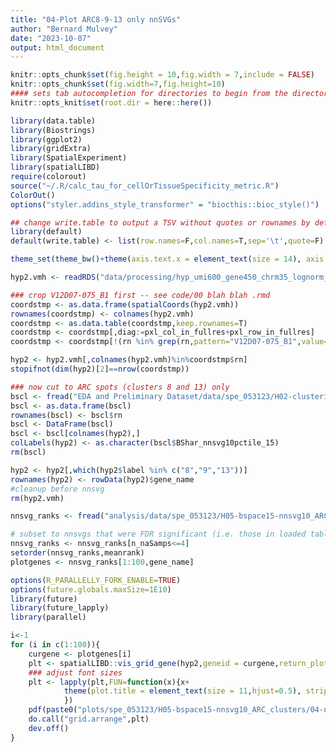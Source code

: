 ```yaml
---
title: "04-Plot ARC8-9-13 only nnSVGs"
author: "Bernard Mulvey"
date: "2023-10-07"
output: html_document
---
```


```r
knitr::opts_chunk$set(fig.height = 10,fig.width = 7,include = FALSE)
knitr::opts_chunk$set(fig.width=7,fig.height=10)
#### sets tab autocompletion for directories to begin from the directory containing the .Rproj session, instead of the script's directory if different
knitr::opts_knit$set(root.dir = here::here())

library(data.table)
library(Biostrings)
library(ggplot2)
library(gridExtra)
library(SpatialExperiment)
library(spatialLIBD)
require(colorout)
source("~/.R/calc_tau_for_cellOrTissueSpecificity_metric.R")
ColorOut()
options("styler.addins_style_transformer" = "biocthis::bioc_style()")

## change write.table to output a TSV without quotes or rownames by default
library(default)
default(write.table) <- list(row.names=F,col.names=T,sep='\t',quote=F)

theme_set(theme_bw()+theme(axis.text.x = element_text(size = 14), axis.title.x = element_text(size = 16), axis.text.y = element_text(size = 14), axis.title.y = element_text(size =16), plot.title = element_text(size = 20,hjust=0.5), strip.text = element_text(size=18), legend.text = element_text(size=10), legend.title = element_text(size=11,hjust=0.5)))
```

```r
hyp2.vmh <- readRDS("data/processing/hyp_umi600_gene450_chrm35_lognorm_061323_HarmonyBSpc-q2VMH_rowname-key.RDS")

### crop V12D07-075_B1 first -- see code/00 blah blah .rmd
coordstmp <- as.data.frame(spatialCoords(hyp2.vmh))
rownames(coordstmp) <- colnames(hyp2.vmh)
coordstmp <- as.data.table(coordstmp,keep.rownames=T)
coordstmp <- coordstmp[,diag:=pxl_col_in_fullres+pxl_row_in_fullres]
coordstmp <- coordstmp[!(rn %in% grep(rn,pattern="V12D07-075_B1",value=T)&diag>30000)]

hyp2 <- hyp2.vmh[,colnames(hyp2.vmh)%in%coordstmp$rn]
stopifnot(dim(hyp2)[2]==nrow(coordstmp))

### now cut to ARC spots (clusters 8 and 13) only
bscl <- fread("EDA and Preliminary Dataset/data/spe_053123/H02-clustering/03-bs_harmony_hvg1020_nnsvg1020_9-15-20-31_out/BSpace_Harmony_nnsvg10pctile_15.txt")
bscl <- as.data.frame(bscl)
rownames(bscl) <- bscl$rn
bscl <- DataFrame(bscl)
bscl <- bscl[colnames(hyp2),]
colLabels(hyp2) <- as.character(bscl$BShar_nnsvg10pctile_15)
rm(bscl)

hyp2 <- hyp2[,which(hyp2$label %in% c("8","9","13"))]
rownames(hyp2) <- rowData(hyp2)$gene_name
#cleanup before nnsvg
rm(hyp2.vmh)
```

```r
nnsvg_ranks <- fread("analysis/data/spe_053123/H05-bspace15-nnsvg10_ARC_clusters/06-meangeneranks_nnSVG_samplewise_n3s1.5_ARC8-9-13-spotsonly_postcropD07075B1.txt")

# subset to nnsvgs that were FDR significant (i.e. those in loaded table) in at least 4 of 8 samples
nnsvg_ranks <- nnsvg_ranks[n_naSamps<=4]
setorder(nnsvg_ranks,meanrank)
plotgenes <- nnsvg_ranks[1:100,gene_name]

options(R_PARALLELLY_FORK_ENABLE=TRUE)
options(future.globals.maxSize=1E10)
library(future)
library(future_lapply)
library(parallel)

i<-1
for (i in c(1:100)){
    curgene <- plotgenes[i]
    plt <- spatialLIBD::vis_grid_gene(hyp2,geneid = curgene,return_plots = T,spatial=F,point_size = 1,auto_crop = T)
    ### adjust font sizes
    plt <- lapply(plt,FUN=function(x){x+
            theme(plot.title = element_text(size = 11,hjust=0.5), strip.text = element_text(size=10), legend.text = element_text(size=10), legend.title = element_text(size=10,hjust=0.5))
            })
    pdf(paste0("plots/spe_053123/H05-bspace15-nnsvg10_ARC_clusters/04-nnSVG analysis of ARC8-9-13/",curgene,".pdf"),width=10,height=8)
    do.call("grid.arrange",plt)
    dev.off()
}

```
